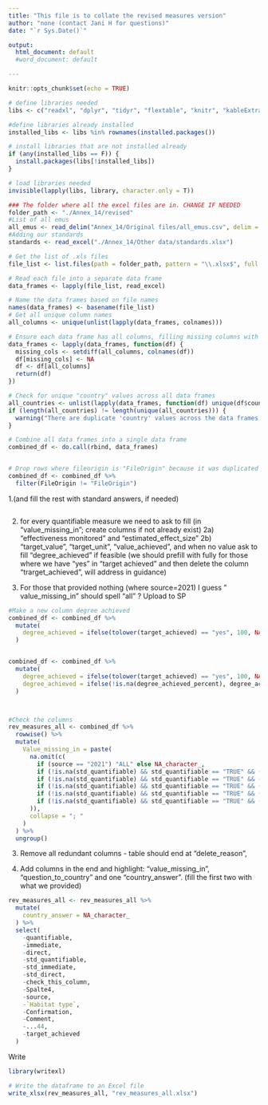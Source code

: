 ```yaml
---
title: "This file is to collate the revised measures version"
author: "none (contact Jani H for questions)"
date: "`r Sys.Date()`"

output:
  html_document: default
  #word_document: default

---
```


```r
knitr::opts_chunk$set(echo = TRUE)

# define libraries needed
libs <- c("readxl", "dplyr", "tidyr", "flextable", "knitr", "kableExtra", "officer", "readr", "tibble") 

#define libraries already installed
installed_libs <- libs %in% rownames(installed.packages())

# install libraries that are not installed already
if (any(installed_libs == F)) {
  install.packages(libs[!installed_libs])
}

# load libraries needed
invisible(lapply(libs, library, character.only = T))

```


```r

### The folder where all the excel files are in. CHANGE IF NEEDED
folder_path <- "./Annex_14/revised"
#List of all emus
all_emus <- read_delim("Annex_14/Original files/all_emus.csv", delim = ";", escape_double = FALSE, trim_ws = TRUE)
#Adding our standards
standards <- read_excel("./Annex_14/Other data/standards.xlsx")

# Get the list of .xls files
file_list <- list.files(path = folder_path, pattern = "\\.xlsx$", full.names = TRUE)

# Read each file into a separate data frame
data_frames <- lapply(file_list, read_excel)

# Name the data frames based on file names
names(data_frames) <- basename(file_list)
# Get all unique column names
all_columns <- unique(unlist(lapply(data_frames, colnames)))

# Ensure each data frame has all columns, filling missing columns with NA
data_frames <- lapply(data_frames, function(df) {
  missing_cols <- setdiff(all_columns, colnames(df))
  df[missing_cols] <- NA
  df <- df[all_columns]
  return(df)
})

# Check for unique "country" values across all data frames
all_countries <- unlist(lapply(data_frames, function(df) unique(df$country)))
if (length(all_countries) != length(unique(all_countries))) {
  warning("There are duplicate 'country' values across the data frames.")
}

# Combine all data frames into a single data frame
combined_df <- do.call(rbind, data_frames)


# Drop rows where fileorigin is "FileOrigin" because it was duplicated in one excel (i checked)
combined_df <- combined_df %>%
  filter(FileOrigin != "FileOrigin")


```

1.(and fill the rest with standard answers, if needed)
```r

```

2. for every quantifiable measure we need to ask to fill (in "value_missing_in"; create columns if not already exist)
  2a) "effectiveness monitored" and "estimated_effect_size"
  2b) "target_value", "target_unit", "value_achieved", and when no value ask to fill "degree_achieved" if feasible (we should prefill with fully for those where we have "yes" in "target achieved" and then delete the column "trarget_achieved", will address in guidance) 

5. For those that provided nothing (where source=2021)  I guess " value_missing_in" should spell "all" ?
Upload to SP

```r
#Make a new column degree achieved
combined_df <- combined_df %>%
  mutate(
    degree_achieved = ifelse(tolower(target_achieved) == "yes", 100, NA_real_)
  )


combined_df <- combined_df %>%
  mutate(
    degree_achieved = ifelse(tolower(target_achieved) == "yes", 100, NA_real_),
    degree_achieved = ifelse(!is.na(degree_achieved_percent), degree_achieved_percent, degree_achieved)
  )



#Check the columns
rev_measures_all <- combined_df %>%
  rowwise() %>%
  mutate(
    Value_missing_in = paste(
      na.omit(c(
        if (source == "2021") "ALL" else NA_character_,
        if (!is.na(std_quantifiable) && std_quantifiable == "TRUE" && (is.na(effectiveness_monitored) || effectiveness_monitored == "")) "effectiveness_monitored" else NA_character_,
        if (!is.na(std_quantifiable) && std_quantifiable == "TRUE" && (is.na(target_value) || target_value == "")) "target_value" else NA_character_,
        if (!is.na(std_quantifiable) && std_quantifiable == "TRUE" && (is.na(estimated_effect_size) || estimated_effect_size == "")) "estimated_effect_size" else NA_character_,
        if (!is.na(std_quantifiable) && std_quantifiable == "TRUE" && (is.na(target_unit) || target_unit == "")) "target_unit" else NA_character_,
        if (!is.na(std_quantifiable) && std_quantifiable == "TRUE" && (is.na(value_achieved) || value_achieved == "") && (is.na(degree_achieved) || degree_achieved == "")) "degree_achieved" else NA_character_
      )),
      collapse = "; "
    )
  ) %>%
  ungroup()
```

3. Remove all redundant columns - table should end at  "delete_reason",

4. Add columns in the end and highlight: "value_missing_in", "question_to_country" and one "country_answer". (fill the first two with what we provided)


```r
rev_measures_all <- rev_measures_all %>%
  mutate(
    country_answer = NA_character_
  ) %>%
  select(
    -quantifiable,
    -immediate,
    -direct,
    -std_quantifiable,
    -std_immediate,
    -std_direct,
    -check_this_column,
    -Spalte4,
    -source,
    -`Habitat type`,
    -Confirmation,
    -Comment,
    -...44,
    -target_achieved
  )
```

Write

```r
library(writexl)

# Write the dataframe to an Excel file
write_xlsx(rev_measures_all, "rev_measures_all.xlsx")
```


